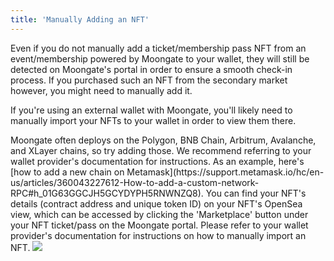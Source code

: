 ```yaml
---
title: 'Manually Adding an NFT'
---
```

<Tip>Even if you do not manually add a ticket/membership pass NFT from an event/membership powered by Moongate to your wallet, they will 
still be detected on Moongate's portal in order to ensure a smooth check-in process. 
If you purchased such an NFT from the secondary market however, you might need to manually add it.</Tip>

If you're using an external wallet with Moongate, you'll likely need to manually import your NFTs to your wallet in order to view them there. 

<Steps>
    <Step title="Configure your wallet to support the same chain that the NFT ticket/membership is deployed on">
        Moongate often deploys on the Polygon, BNB Chain, Arbitrum, Avalanche, and XLayer chains, so try adding those. We recommend referring to your wallet
        provider's documentation for instructions. As an example, here's [how to add a new chain on Metamask](https://support.metamask.io/hc/en-us/articles/360043227612-How-to-add-a-custom-network-RPC#h_01G63GGCJH5GCYDYPH5RNWNZQ8).
    </Step>
    <Step title="Find your NFT's details on OpenSea">
        You can find your NFT's details (contract address and unique token ID) on your NFT's OpenSea view, which can be accessed by clicking the 'Marketplace' 
        button under your NFT ticket/pass on the Moongate portal.
    </Step>
    <Step title="Manually add your NFT to your wallet">
        Please refer to your wallet provider's documentation for instructions on how to manually import an NFT.
        <Frame caption="How to manually add an NFT to a Metamask wallet">
            <img src="/user-guide/images/managing-wallet/manually-add-nft/manually add nft.gif"/>
        </Frame>
    </Step>
</Steps>